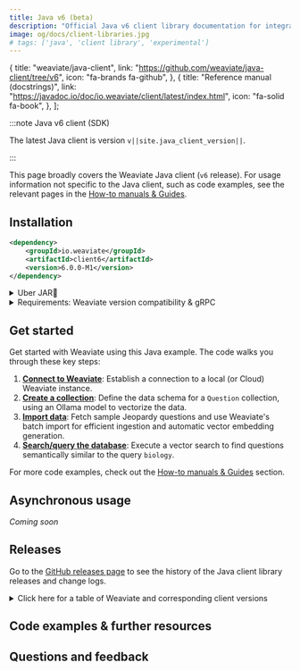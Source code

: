 ```yaml
---
title: Java v6 (beta)
description: "Official Java v6 client library documentation for integrating Weaviate with Java applications and services."
image: og/docs/client-libraries.jpg
# tags: ['java', 'client library', 'experimental']
---
```



  {
    title: "weaviate/java-client",
    link: "https://github.com/weaviate/java-client/tree/v6",
    icon: "fa-brands fa-github",
  },
  {
    title: "Reference manual (docstrings)",
    link: "https://javadoc.io/doc/io.weaviate/client/latest/index.html",
    icon: "fa-solid fa-book",
  },
];

:::note Java v6 client (SDK)

The latest Java client is version `v||site.java_client_version||`.

<QuickLinks items={javaCardsData} />

:::

This page broadly covers the Weaviate Java client (`v6` release). For usage information not specific to the Java client, such as code examples, see the relevant pages in the [How-to manuals & Guides](../../guides.mdx).

## Installation

```xml
<dependency>
    <groupId>io.weaviate</groupId>
    <artifactId>client6</artifactId>
    <version>6.0.0-M1</version>
</dependency>
```

<details>
  <summary>Uber JAR🫙</summary>

If you're building an uber-JAR with something like `maven-assembly-plugin`, use a shaded version with classifier `all`.
This ensures that all dynamically-loaded dependencies of `io.grpc` are resolved correctly.

```xml
<dependency>
    <groupId>io.weaviate</groupId>
    <artifactId>client6</artifactId>
    <version>6.0.0-M1</version>
    <classifier>all</classifier>
</dependency>
```

</details>

<details>
  <summary>Requirements:  Weaviate version compatibility & gRPC</summary>

#### Weaviate version compatibility

The `v6` Java client requires Weaviate `1.33.0` or higher. Generally, we encourage you to use the latest version of the Java client and the Weaviate Database.

#### gRPC

The `v6` client uses remote procedure calls (RPCs) under-the-hood. Accordingly, a port for gRPC must be open to your Weaviate server.

<details>
  <summary>docker-compose.yml example</summary>

If you are running Weaviate with Docker, you can map the default port (`50051`) by adding the following to your `docker-compose.yml` file:

```yaml
ports:
  - 8080:8080
  - 50051:50051
```

</details>

</details>

## Get started


<BasicPrereqs />

Get started with Weaviate using this Java example. The code walks you through these key steps:

1. **[Connect to Weaviate](docs/weaviate/connections/index.mdx)**: Establish a connection to a local (or Cloud) Weaviate instance.
1. **[Create a collection](../../manage-collections/index.mdx)**: Define the data schema for a `Question` collection, using an Ollama model to vectorize the data.
1. **[Import data](../../manage-objects/import.mdx)**: Fetch sample Jeopardy questions and use Weaviate's batch import for efficient ingestion and automatic vector embedding generation.
1. **[Search/query the database](../../search/index.mdx)**: Execute a vector search to find questions semantically similar to the query `biology`.

<Tabs groupId="languages">
  <TabItem value="java6" label="Java v6">
    <FilteredTextBlock
      text={JavaV6Code}
      startMarker="// START GetStarted"
      endMarker="// END GetStarted"
      language="java"
    />
  </TabItem>
</Tabs>

For more code examples, check out the [How-to manuals & Guides](../../guides.mdx) section.

## Asynchronous usage

_Coming soon_

<!-- TODO[g-despot] Add section -->

## Releases

Go to the [GitHub releases page](https://github.com/weaviate/java-client/releases) to see the history of the Java client library releases and change logs.

<details>
  <summary>Click here for a table of Weaviate and corresponding client versions</summary>


<ReleaseHistory />

</details>

## Code examples & further resources


<CodeExamples />

## Questions and feedback


<DocsFeedback />
